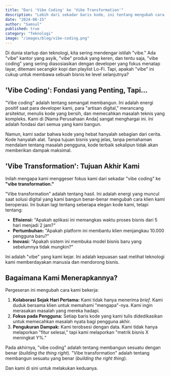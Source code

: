 ```yaml
---
title: "Dari 'Vibe Coding' ke 'Vibe Transformation'"
description: "Lebih dari sekadar baris kode, ini tentang mengubah cara bisnis beroperasi. Bagaimana kami membawa 'vibe' positif dari coding ke transformasi digital yang nyata."
date: "2024-08-15"
author: "Samsul"
published: true
category: "Teknologi"
image: "/images/blog/vibe-coding.png"
---
```


Di dunia startup dan teknologi, kita sering mendengar istilah "vibe." Ada "vibe" kantor yang asyik, "vibe" produk yang keren, dan tentu saja, "vibe coding" yang sering diasosiasikan dengan developer yang fokus menatap layar, ditemani secangkir kopi dan playlist Lo-Fi. Tapi, apakah "vibe" ini cukup untuk membawa sebuah bisnis ke level selanjutnya?

## 'Vibe Coding': Fondasi yang Penting, Tapi...

"Vibe coding" adalah tentang semangat membangun. Ini adalah energi positif saat para developer kami, para "artisan digital," merancang arsitektur, menulis kode yang bersih, dan memecahkan masalah teknis yang kompleks. Kami di [Nama Perusahaan Anda] sangat menghargai ini. Ini adalah fondasi dari semua yang kami bangun.

Namun, kami sadar bahwa kode yang hebat hanyalah sebagian dari cerita. Kode hanyalah alat. Tanpa tujuan bisnis yang jelas, tanpa pemahaman mendalam tentang masalah pengguna, kode terbaik sekalipun tidak akan memberikan dampak maksimal.

## 'Vibe Transformation': Tujuan Akhir Kami

Inilah mengapa kami menggeser fokus kami dari sekadar "vibe coding" ke **"vibe transformation."**

"Vibe transformation" adalah tentang hasil. Ini adalah energi yang muncul saat solusi digital yang kami bangun benar-benar mengubah cara klien kami beroperasi. Ini bukan lagi tentang seberapa elegan kode kami, tetapi tentang:

-   **Efisiensi:** "Apakah aplikasi ini memangkas waktu proses bisnis dari 5 hari menjadi 2 jam?"
-   **Pertumbuhan:** "Apakah platform ini membantu klien menjangkau 10.000 pengguna baru?"
-   **Inovasi:** "Apakah sistem ini membuka model bisnis baru yang sebelumnya tidak mungkin?"

Ini adalah "vibe" yang kami kejar. Ini adalah kepuasan saat melihat teknologi kami memberdayakan manusia dan mendorong bisnis.

## Bagaimana Kami Menerapkannya?

Pergeseran ini mengubah cara kami bekerja:

1.  **Kolaborasi Sejak Hari Pertama:** Kami tidak hanya menerima *brief*. Kami duduk bersama klien untuk memahami "mengapa"-nya. Kami ingin merasakan masalah yang mereka hadapi.
2.  **Fokus pada Pengguna:** Setiap baris kode yang kami tulis didedikasikan untuk memecahkan masalah nyata bagi pengguna akhir.
3.  **Pengukuran Dampak:** Kami terobsesi dengan data. Kami tidak hanya melaporkan "fitur selesai," tapi kami melaporkan "metrik bisnis X meningkat Y%."

Pada akhirnya, "vibe coding" adalah tentang membangun sesuatu dengan benar (*building the thing right*). "Vibe transformation" adalah tentang membangun sesuatu yang benar (*building the right thing*).

Dan kami di sini untuk melakukan keduanya.
